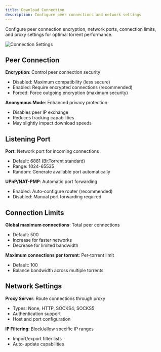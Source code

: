 ```yaml
---
title: Download Connection
description: Configure peer connections and network settings
---
```


Configure peer connection encryption, network ports, connection limits, and proxy settings for optimal torrent performance.

![Connection Settings](/screenshots/TorrentVibeScreenshot_ConnectionSettings.png)

## Peer Connection

**Encryption**: Control peer connection security
- Disabled: Maximum compatibility (less secure)
- Enabled: Require encrypted connections (recommended)
- Forced: Force outgoing encryption (maximum security)

**Anonymous Mode**: Enhanced privacy protection
- Disables peer IP exchange
- Reduces tracking capabilities
- May slightly impact download speeds

## Listening Port

**Port**: Network port for incoming connections
- Default: 6881 (BitTorrent standard)
- Range: 1024-65535
- Random: Generate available port automatically

**UPnP/NAT-PMP**: Automatic port forwarding
- Enabled: Auto-configure router (recommended)
- Disabled: Manual port forwarding required

## Connection Limits

**Global maximum connections**: Total peer connections
- Default: 500
- Increase for faster networks
- Decrease for limited bandwidth

**Maximum connections per torrent**: Per-torrent limit
- Default: 100
- Balance bandwidth across multiple torrents

## Network Settings

**Proxy Server**: Route connections through proxy
- Types: None, HTTP, SOCKS4, SOCKS5
- Authentication support
- Host and port configuration

**IP Filtering**: Block/allow specific IP ranges
- Import/export filter lists
- Auto-update capabilities